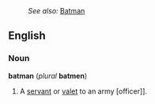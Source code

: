 :''See also:'' [[Batman]]
==English==
===Noun===
'''batman''' (''plural'' '''batmen''')
#A [[servant]] or [[valet]] to an army [officer]].
